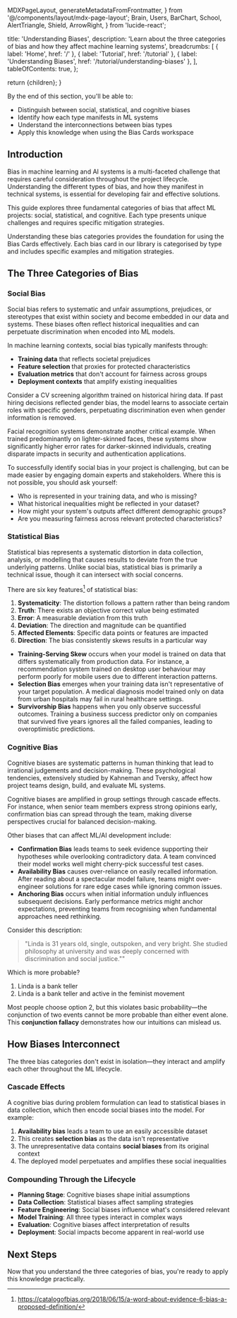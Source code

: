   MDXPageLayout,
  generateMetadataFromFrontmatter,
} from '@/components/layout/mdx-page-layout';
  Brain,
  Users,
  BarChart,
  School,
  AlertTriangle,
  Shield,
  ArrowRight,
} from 'lucide-react';

  title: 'Understanding Biases',
  description:
    'Learn about the three categories of bias and how they affect machine learning systems',
  breadcrumbs: [
    { label: 'Home', href: '/' },
    { label: 'Tutorial', href: '/tutorial' },
    { label: 'Understanding Biases', href: '/tutorial/understanding-biases' },
  ],
  tableOfContents: true,
};


  return <MDXPageLayout frontmatter={frontmatter}>{children}</MDXPageLayout>;
}

<Callout variant="info" title="Learning Objectives">
  By the end of this section, you'll be able to:

- Distinguish between social, statistical, and cognitive biases
- Identify how each type manifests in ML systems
- Understand the interconnections between bias types
- Apply this knowledge when using the Bias Cards workspace

</Callout>

## Introduction

Bias in machine learning and AI systems is a multi-faceted challenge that requires careful consideration throughout the project lifecycle. Understanding the different types of bias, and how they manifest in technical systems, is essential for developing fair and effective solutions.

This guide explores three fundamental categories of bias that affect ML projects: social, statistical, and cognitive. Each type presents unique challenges and requires specific mitigation strategies.

Understanding these bias categories provides the foundation for using the Bias Cards effectively. Each bias card in our library is categorised by type and includes specific examples and mitigation strategies.

## The Three Categories of Bias

### Social Bias

Social bias refers to systematic and unfair assumptions, prejudices, or stereotypes that exist within society and become embedded in our data and systems. These biases often reflect historical inequalities and can perpetuate discrimination when encoded into ML models.

In machine learning contexts, social bias typically manifests through:

- **Training data** that reflects societal prejudices
- **Feature selection** that proxies for protected characteristics
- **Evaluation metrics** that don't account for fairness across groups
- **Deployment contexts** that amplify existing inequalities

<Callout variant="info" title="Illustrative Examples">

Consider a CV screening algorithm trained on historical hiring data. If past hiring decisions reflected gender bias, the model learns to associate certain roles with specific genders, perpetuating discrimination even when gender information is removed.

Facial recognition systems demonstrate another critical example. When trained predominantly on lighter-skinned faces, these systems show significantly higher error rates for darker-skinned individuals, creating disparate impacts in security and authentication applications.

</Callout>

To successfully identify social bias in your project is challenging, but can be made easier by engaging domain experts and stakeholders. Where this is not possible, you should ask yourself:

- Who is represented in your training data, and who is missing?
- What historical inequalities might be reflected in your dataset?
- How might your system's outputs affect different demographic groups?
- Are you measuring fairness across relevant protected characteristics?

### Statistical Bias

Statistical bias represents a systematic distortion in data collection, analysis, or modelling that causes results to deviate from the true underlying patterns. Unlike social bias, statistical bias is primarily a technical issue, though it can intersect with social concerns.

There are six key features[^oebm] of statistical bias:

1. **Systematicity**: The distortion follows a pattern rather than being random
2. **Truth**: There exists an objective correct value being estimated
3. **Error**: A measurable deviation from this truth
4. **Deviation**: The direction and magnitude can be quantified
5. **Affected Elements**: Specific data points or features are impacted
6. **Direction**: The bias consistently skews results in a particular way

[^oebm]: https://catalogofbias.org/2018/06/15/a-word-about-evidence-6-bias-a-proposed-definition/

<Callout variant="info" title="Common Statistical Biases in ML">

- **Training-Serving Skew** occurs when your model is trained on data that differs systematically from production data. For instance, a recommendation system trained on desktop user behaviour may perform poorly for mobile users due to different interaction patterns.
- **Selection Bias** emerges when your training data isn't representative of your target population. A medical diagnosis model trained only on data from urban hospitals may fail in rural healthcare settings.
- **Survivorship Bias** happens when you only observe successful outcomes. Training a business success predictor only on companies that survived five years ignores all the failed companies, leading to overoptimistic predictions.

</Callout>

### Cognitive Bias

Cognitive biases are systematic patterns in human thinking that lead to irrational judgements and decision-making. These psychological tendencies, extensively studied by Kahneman and Tversky, affect how project teams design, build, and evaluate ML systems.

Cognitive biases are amplified in group settings through cascade effects. For instance, when senior team members express strong opinions early, confirmation bias can spread through the team, making diverse perspectives crucial for balanced decision-making.

Other biases that can affect ML/AI development include:

- **Confirmation Bias** leads teams to seek evidence supporting their hypotheses while overlooking contradictory data. A team convinced their model works well might cherry-pick successful test cases.
- **Availability Bias** causes over-reliance on easily recalled information. After reading about a spectacular model failure, teams might over-engineer solutions for rare edge cases while ignoring common issues.
- **Anchoring Bias** occurs when initial information unduly influences subsequent decisions. Early performance metrics might anchor expectations, preventing teams from recognising when fundamental approaches need rethinking.

<Callout variant="info" title=" The Linda Problem: A Classic Example">

Consider this description:

> "Linda is 31 years old, single, outspoken, and very bright. She studied philosophy at university and was deeply concerned with discrimination and social justice.""

Which is more probable?

1. Linda is a bank teller
2. Linda is a bank teller and active in the feminist movement

Most people choose option 2, but this violates basic probability—the conjunction of two events cannot be more probable than either event alone. This **conjunction fallacy** demonstrates how our intuitions can mislead us.

</Callout>

## How Biases Interconnect

The three bias categories don't exist in isolation—they interact and amplify each other throughout the ML lifecycle.

### Cascade Effects

A cognitive bias during problem formulation can lead to statistical biases in data collection, which then encode social biases into the model. For example:

1. **Availability bias** leads a team to use an easily accessible dataset
2. This creates **selection bias** as the data isn't representative
3. The unrepresentative data contains **social biases** from its original context
4. The deployed model perpetuates and amplifies these social inequalities

### Compounding Through the Lifecycle

- **Planning Stage**: Cognitive biases shape initial assumptions
- **Data Collection**: Statistical biases affect sampling strategies
- **Feature Engineering**: Social biases influence what's considered relevant
- **Model Training**: All three types interact in complex ways
- **Evaluation**: Cognitive biases affect interpretation of results
- **Deployment**: Social impacts become apparent in real-world use

## Next Steps

Now that you understand the three categories of bias, you're ready to apply this knowledge practically.

<div className="grid gap-4 mt-6 md:grid-cols-2">
  <LinkCard
    href="/dashboard"
    title="Try the Bias Assessment Activity"
    description="Start mapping biases to your project's lifecycle"
    icon={ArrowRight}
  />
  <LinkCard
    href="/tutorial/activity"
    title="Learn More"
    description="See a demo of the 5-stage activity using a hypothetical example"
    icon={School}
  />
</div>
